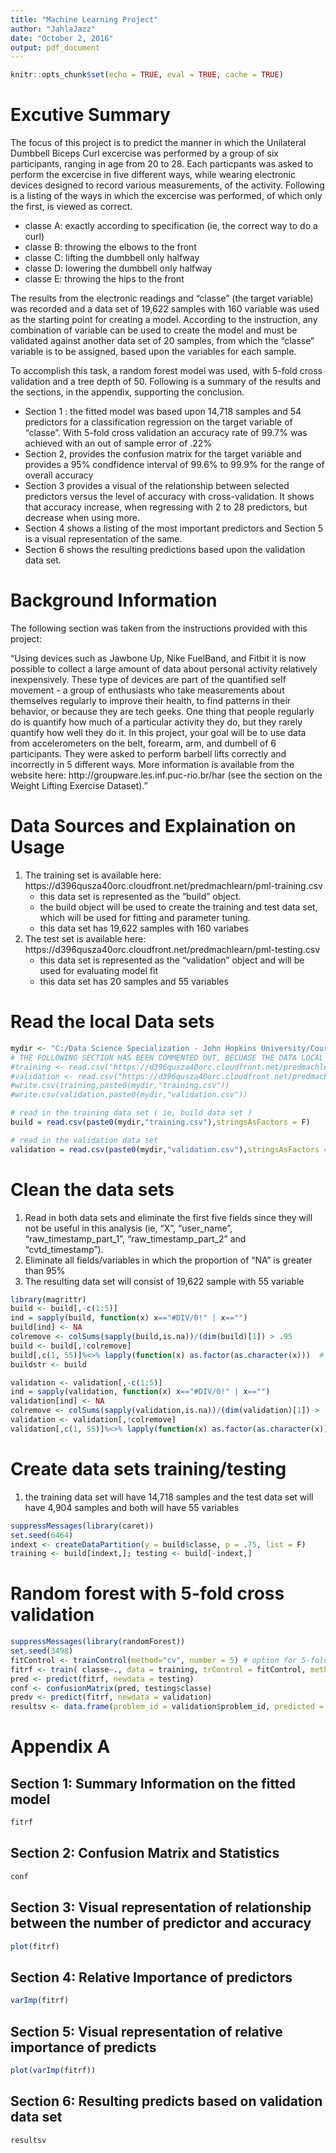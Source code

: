 ---
title: "Machine Learning Project"
author: "JahlaJazz"
date: "October 2, 2016"
output: pdf_document
---

```{r setup, include=FALSE}
knitr::opts_chunk$set(echo = TRUE, eval = TRUE, cache = TRUE)
```
# Excutive Summary

The focus of this project is to predict the manner in which the Unilateral Dumbbell Biceps Curl excercise was performed by a group of six participants, ranging in age from 20 to 28. Each particpants was asked to perform the excercise in five different ways, while wearing electronic devices designed to record various measurements, of the activity. Following is a listing of the ways in which the excercise was performed, of which only the first, is viewed as correct.

  * classe A: exactly according to specification (ie, the correct way to do a curl)
  * classe B: throwing the elbows to the front
  * classe C: lifting the dumbbell only halfway
  * classe D: lowering the dumbbell only halfway
  * classe E: throwing the hips to the front
  
The results from the electronic readings and "classe" (the target variable) was recorded and a data set of 19,622 samples with 160 variable was used as the starting point for creating a model. According to the instruction, any combination of variable can be used to create the model and must be validated against another data set of 20 samples, from which the "classe" variable is to be assigned, based upon the variables for each sample.

To accomplish this task, a random forest model was used, with 5-fold cross validation and a tree depth of 50. Following is a summary of the results and the sections, in the appendix, supporting the conclusion.

  * Section 1 : the fitted model was based upon 14,718 samples and 54 predictors for a classification regression on the target variable of "classe". With 5-fold cross validation an accuracy rate of 99.7% was achieved with an out of sample error of .22%
  * Section 2, provides the confusion matrix for the target variable and provides a 95% condfidence interval of 99.6% to 99.9% for the range of overall accuracy
  * Section 3 provides a visual of the relationship between selected predictors versus the level of accuracy with cross-validation. It shows that accuracy increase, when regressing with 2 to 28 predictors, but decrease when using more.
  * Section 4 shows a listing of the most important predictors and Section 5 is a visual representation of the same.
  * Section 6 shows the resulting predictions based upon the validation data set.

# Background Information 

The following section was taken from the instructions provided with this project:

"Using devices such as Jawbone Up, Nike FuelBand, and Fitbit it is now possible to collect a large amount of data about personal activity relatively inexpensively. These type of devices are part of the quantified self movement - a group of enthusiasts who take measurements about themselves regularly to improve their health, to find patterns in their behavior, or because they are tech geeks. One thing that people regularly do is quantify how much of a particular activity they do, but they rarely quantify how well they do it. In this project, your goal will be to use data from accelerometers on the belt, forearm, arm, and dumbell of 6 participants. They were asked to perform barbell lifts correctly and incorrectly in 5 different ways. More information is available from the website here: http://groupware.les.inf.puc-rio.br/har (see the section on the Weight Lifting Exercise Dataset)."

# Data Sources and Explaination on Usage

1. The training set is available here: https://d396qusza40orc.cloudfront.net/predmachlearn/pml-training.csv 
     * this data set is represented as the "build" object.
     * the build object will be used to create the training and test data set, which will be used for fitting and parameter tuning.
     * this data set has 19,622 samples with 160 variabes
2. The test set is available here: https://d396qusza40orc.cloudfront.net/predmachlearn/pml-testing.csv 
     * this data set is represented as the "validation" object and will be used for evaluating model fit 
     * this data set has 20 samples and 55 variables 

# Read the local Data sets

```{r}
mydir <- "C:/Data Science Specialization - John Hopkins University/Course 8 - Practical Machine Learning/Project/"
# THE FOLLOWING SECTION HAS BEEN COMMENTED OUT, BECUASE THE DATA LOCAL
#training <- read.csv("https://d396qusza40orc.cloudfront.net/predmachlearn/pml-training.csv")
#validation <- read.csv("https://d396qusza40orc.cloudfront.net/predmachlearn/pml-testing.csv")
#write.csv(training,paste0(mydir,"training.csv"))
#write.csv(validation,paste0(mydir,"validation.csv"))

# read in the training data set ( ie, build data set )
build = read.csv(paste0(mydir,"training.csv"),stringsAsFactors = F)

# read in the validation data set
validation = read.csv(paste0(mydir,"validation.csv"),stringsAsFactors = F)
```

# Clean the data sets
1. Read in both data sets and eliminate the first five fields since they will not be useful in this analysis (ie, "X", "user_name", "raw_timestamp_part_1", "raw_timestamp_part_2" and "cvtd_timestamp").
2. Eliminate all fields/variables in which the proportion of "NA" is greater than 95%
3. The resulting data set will consist of 19,622 sample with 55 variable

```{r} 
library(magrittr)
build <- build[,-c(1:5)]
ind = sapply(build, function(x) x=="#DIV/0!" | x=="")
build[ind] <- NA 
colremove <- colSums(sapply(build,is.na))/(dim(build)[1]) > .95
build <- build[,!colremove]
build[,c(1, 55)]%<>% lapply(function(x) as.factor(as.character(x)))  # create factor variable  
buildstr <- build

validation <- validation[,-c(1:5)]
ind = sapply(validation, function(x) x=="#DIV/0!" | x=="")
validation[ind] <- NA
colremove <- colSums(sapply(validation,is.na))/(dim(validation)[1]) > .95
validation <- validation[,!colremove]
validation[,c(1, 55)]%<>% lapply(function(x) as.factor(as.character(x)))  # create factor variable
```

# Create data sets training/testing
1. the training data set will have 14,718 samples and the test data set will have 4,904 samples and both will have 55 variables 
```{r}
suppressMessages(library(caret))
set.seed(6464)
indext <- createDataPartition(y = build$classe, p = .75, list = F)
training <- build[indext,]; testing <- build[-indext,] 
```

# Random forest with 5-fold cross validation
```{r}
suppressMessages(library(randomForest))
set.seed(3498)
fitControl <- trainControl(method="cv", number = 5) # option for 5-fold cross validation
fitrf <- train( classe~., data = training, trControl = fitControl, method = "rf", ntree = 50)
pred <- predict(fitrf, newdata = testing)
conf <- confusionMatrix(pred, testing$classe)
predv <- predict(fitrf, newdata = validation)
resultsv <- data.frame(problem_id = validation$problem_id, predicted = predv)
```


# Appendix A
## Section 1: Summary Information on the fitted model
```{r}
fitrf
```

## Section 2: Confusion Matrix and Statistics
```{r}
conf
```

## Section 3: Visual representation of relationship between the number of predictor and accuracy
```{r, fig.height= 9, fig.width= 8}
plot(fitrf)
```

## Section 4: Relative Importance of predictors
```{r}
varImp(fitrf)
```

## Section 5: Visual representation of relative importance of predicts
```{r, fig.height= 9, fig.width= 8}
plot(varImp(fitrf))
```

## Section 6: Resulting predicts based on validation data set
```{r}
resultsv
```